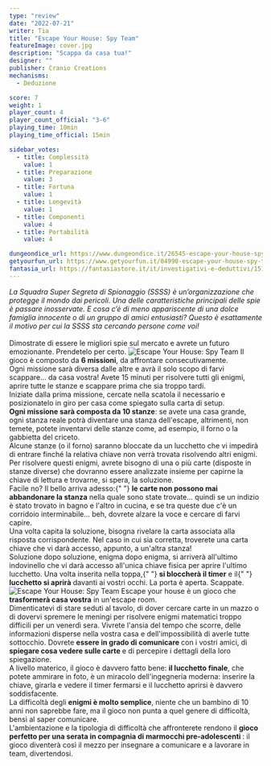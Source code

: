 ```yaml
---
type: "review"
date: "2022-07-21"
writer: Tia
title: "Escape Your House: Spy Team"
featureImage: cover.jpg
description: "Scappa da casa tua!"
designer: ""
publisher: Cranio Creations
mechanisms:
  - Deduzione

score: 7
weight: 1
player_count: 4
player_count_official: "3-6"
playing_time: 10min
playing_time_official: 15min

sidebar_votes:
  - title: Complessità
    value: 1
  - title: Preparazione
    value: 3
  - title: Fortuna
    value: 1
  - title: Longevità
    value: 1
  - title: Componenti
    value: 4
  - title: Portabilità
    value: 4

dungeondice_url: https://www.dungeondice.it/26545-escape-your-house-spy-team.html
getyourfun_url: https://www.getyourfun.it/04990-escape-your-house-spy-team-giochi-di-investigazione.html
fantasia_url: https://fantasiastore.it/it/investigativi-e-deduttivi/15142-escape-your-house-spy-team.html
---
```


<Setting>
  <em>
    La Squadra Super Segreta di Spionaggio (SSSS) è un’organizzazione che
    protegge il mondo dai pericoli. Una delle caratteristiche principali delle
    spie è passare inosservate. E cosa c’è di meno appariscente di una dolce
    famiglia innocente o di un gruppo di amici entusiasti? Questo è esattamente
    il motivo per cui la SSSS sta cercando persone come voi!
  </em>
  <br />
  <br />
  Dimostrate di essere le migliori spie sul mercato e avrete un futuro emozionante.
  Prendetelo per certo.
</Setting>

<img src="./game1.jpg" alt="Escape Your House: Spy Team" />

<Rules>
  Il gioco è composto da <strong>6 missioni</strong>, da affrontare
  consecutivamente. <br />
  Ogni missione sarà diversa dalle altre e avrà il solo scopo di farvi scappare…
  da casa vostra! Avete 15 minuti per risolvere tutti gli enigmi, aprire tutte le
  stanze e scappare prima che sia troppo tardi.
  <br />
  Iniziate dalla prima missione, cercate nella scatola il necessario e posizionatelo
  in giro per casa come spiegato sulla carta di setup. <br />
  <strong>Ogni missione sarà composta da 10 stanze</strong>: se avete una casa
  grande, ogni stanza reale potrà diventare una stanza dell'escape, altrimenti,
  non temete, potete inventarvi delle stanze come, ad esempio, il forno o la
  gabbietta del criceto. <br />
  Alcune stanze (o il forno) saranno bloccate da un lucchetto che vi impedirà di
  entrare finché la relativa chiave non verrà trovata risolvendo altri enigmi. Per
  risolvere questi enigmi, avrete bisogno di una o più carte (disposte in stanze
  diverse) che dovranno essere analizzate insieme per capirne la chiave di lettura
  e trovarne, si spera, la soluzione. <br />
  Facile no? Il bello arriva adesso:{" "}
  <strong>le carte non possono mai abbandonare la stanza</strong> nella quale
  sono state trovate… quindi se un indizio è stato trovato in bagno e l'altro in
  cucina, e se tra queste due c'è un corridoio interminabile… beh, dovrete
  alzare la voce e cercare di farvi capire.
  <br />
  Una volta capita la soluzione, bisogna rivelare la carta associata alla
  risposta corrispondente. Nel caso in cui sia corretta, troverete una carta
  chiave che vi darà accesso, appunto, a un'altra stanza!
  <br />
  Soluzione dopo soluzione, enigma dopo enigma, si arriverà all'ultimo
  indovinello che vi darà accesso all'unica chiave fisica per aprire l'ultimo
  lucchetto. Una volta inserita nella toppa,{" "}
  <strong>si bloccherà il timer</strong> e il{" "}
  <strong>lucchetto si aprirà</strong> davanti ai vostri occhi. La porta è
  aperta. Scappate.
</Rules>

<img src="./game2.jpg" alt="Escape Your House: Spy Team" />

<Feedback>
  Escape your house è un gioco che <strong>trasformerà casa vostra</strong> in
  un'escape room. <br />
  Dimenticatevi di stare seduti al tavolo, di dover cercare carte in un mazzo o di
  dovervi spremere le meningi per risolvere enigmi matematici troppo difficili per
  un venerdì sera. Vivrete l'ansia del tempo che scorre, delle informazioni disperse
  nella vostra casa e dell'impossibilità di averle tutte sottocchio. Dovrete <strong>
    essere in grado di comunicare
  </strong> con i vostri amici, di <strong>
    spiegare cosa vedere sulle carte
  </strong> e di percepire i dettagli della loro spiegazione. <br />A livello materico,
  il gioco è davvero fatto bene: <strong>il lucchetto finale</strong>, che potete
  ammirare in foto, è un miracolo dell'ingegneria moderna: inserire la chiave, girarla
  e vedere il timer fermarsi e il lucchetto aprirsi è davvero soddisfacente.
  <br />
  La difficoltà degli <strong>enigmi è molto semplice</strong>, niente che un bambino
  di 10 anni non saprebbe fare, ma il gioco non punta a quel genere di difficoltà,
  bensì al saper comunicare.
  <br />
  L'ambientazione e la tipologia di difficoltà che affronterete rendono il <strong>
    gioco perfetto per una serata in compagnia di marmocchi pre-adolescenti
  </strong>: il gioco diventerà così il mezzo per insegnare a comunicare e a lavorare
  in team, divertendosi.
</Feedback>

<Instagram id="CgRWXKjDsT5" />

<RandomLink
  title="Escape Your House: Spy Team"
  link="https://www.craniocreations.it/prodotto/escape-your-house/"
/>
